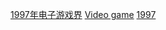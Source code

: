{{portal|電子遊戲}}
{{cat topic in year| topic=推出的電子遊戲角色| year=1997}}

[[Category:1997年电子游戏界|]]
[[Category:1997年面世的虛構角色|Video game]]
[[Category:各年推出的電子遊戲角色|1997]]
